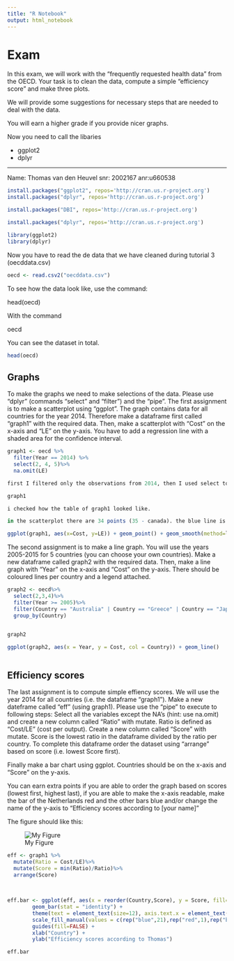 ---
title: "R Notebook"
output: html_notebook
---

# Exam

In this exam, we will work with the "frequently requested health data" from the OECD.
Your task is to clean the data, compute a simple "efficiency score" and make three plots. 

We will provide some suggestions for necessary steps that are needed to deal with the data.

You will earn a higher grade if you provide nicer graphs.  

Now you need to call the libaries

* ggplot2
* dplyr

---
Name: Thomas van den Heuvel
snr: 2002167
anr:u660538

```{r}
install.packages("ggplot2", repos='http://cran.us.r-project.org')
install.packages("dplyr", repos='http://cran.us.r-project.org')

```

```{r}
install.packages("DBI", repos='http://cran.us.r-project.org')
```

```{r}
install.packages("dplyr", repos='http://cran.us.r-project.org')
```

```{r}
library(ggplot2)
library(dplyr)
```

Now you have to read the de data that we have cleaned during tutorial 3 (oecddata.csv)

```{r}
oecd <- read.csv2("oecddata.csv")

```

To see how the data look like, use the command:

head(oecd)

With the command

oecd


You can see the dataset in total.

```{r}
head(oecd)
```

## Graphs

To make the graphs we need to make selections of the data. Please use "dplyr" (commands "select" and "filter") and the "pipe". The first assignment is to make a scatterplot using "ggplot". The graph contains data for all countries for the year 2014. Therefore make a dataframe first called "graph1" with the required data.
Then, make a scatterplot with "Cost" on the x-axis and "LE" on the y-axis. You have to add a regression line with a shaded area for the confidence interval.


```{r}
graph1 <- oecd %>%
  filter(Year == 2014) %>%
  select(2, 4, 5)%>%
  na.omit(LE)

```

```{r}
first I filtered only the observations from 2014, then I used select to only provide the countrynames, costs en living expectations. finally I decided to remove the countrys who do not have data for LE in 2014. therefore canada is removed from the list, so canada does not show up in graph1 anymore.
```

```{r}
graph1
```

```{r}
i checked how the table of graph1 looked like.
```

```{r}
in the scatterplot there are 34 points (35 - canada). the blue line is the regression line and the shaded area is the confidence interval
```

```{r}
ggplot(graph1, aes(x=Cost, y=LE)) + geom_point() + geom_smooth(method=lm)
```



The second assignment is to make a line graph. You will use the years 2005-2015 for 5 countries (you can choose your own countries). Make a new dataframe called graph2 with the required data. Then, make a line graph with "Year" on the x-axis and "Cost" on the y-axis. There should be coloured lines per country and a legend attached. 


```{r}
graph2 <- oecd%>%
  select(2,3,4)%>%
  filter(Year >= 2005)%>%
  filter(Country == "Australia" | Country == "Greece" | Country == "Japan" | Country == "Netherlands" | Country == "Turkey")%>%
  group_by(Country)
  
```

```{r}
graph2
```

```{r}
ggplot(graph2, aes(x = Year, y = Cost, col = Country)) + geom_line()
```
```{r}

```

## Efficiency scores

The last assignment is to compute simple effiency scores. We will use the year 2014 for all countries (i.e. the dataframe "graph1").
Make a new dateframe called "eff" (using graph1). Please use the "pipe" to execute to following steps:
Select all the variables except the NA's (hint: use na.omit) and create a new column called "Ratio" with mutate. Ratio is defined as "Cost/LE" (cost per output).
Create a new column called "Score" with mutate. Score is the lowest ratio in the dataframe divided by the ratio per country.
To complete this dataframe order the dataset using "arrange" based on score (i.e. lowest Score first).


Finally make a bar chart using ggplot. Countries should be on the x-axis and "Score" on the y-axis. 



You can earn extra points if you are able to order the graph based on scores (lowest first, highest last), if you are able to make the x-axis readable, make the bar of the Netherlands red and the other bars blue and/or change the name of the y-axis to "Efficiency scores according to [your name]" 


The figure should like this:

![My Figure](eff.png)


```{r}
eff <- graph1 %>%
  mutate(Ratio = Cost/LE)%>%
  mutate(Score = min(Ratio)/Ratio)%>%
  arrange(Score)
  
  


```

```{r}
eff.bar <- ggplot(eff, aes(x = reorder(Country,Score), y = Score, fill= Country)) +
        geom_bar(stat = "identity") +
        theme(text = element_text(size=12), axis.text.x = element_text(angle = 45, hjust = 1))+
        scale_fill_manual(values = c(rep("blue",21),rep("red",1),rep("blue",12))) +
        guides(fill=FALSE) +
        xlab("Country") +
        ylab("Efficiency scores according to Thomas")
```

```{r}
eff.bar
```











